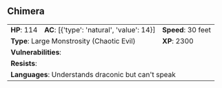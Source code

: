 ## Chimera {#monster-chimera}

```{=html}
<table class="table table-striped">
    <tbody>
        <tr>                    
            <td><b>HP</b>: 114</td>
            <td><b>AC</b>: [{'type': 'natural', 'value': 14}]</td>
            <td><b>Speed</b>: 30 feet</td>
        </tr>
        <tr>
            <td colspan="2"><b>Type</b>: Large Monstrosity (Chaotic Evil)</td>
            <td><b>XP</b>: 2300</td>
        </tr>
        <tr>
            <td colspan="3"><b>Vulnerabilities</b>: </td>
        </tr>
        <tr>
            <td colspan="3"><b>Resists</b>: </td>
        </tr>
        <tr>
            <td colspan="3"><b>Languages</b>: Understands draconic but can't speak</td>
        </tr>
    </tbody>
</table>
```